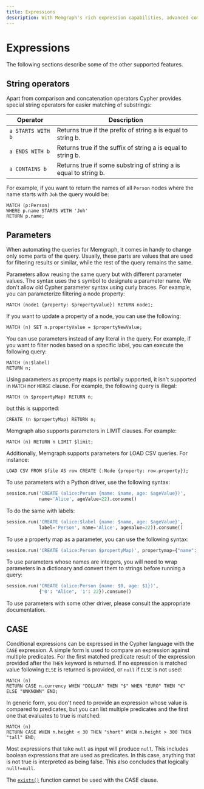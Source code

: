 ```yaml
---
title: Expressions
description: With Memgraph's rich expression capabilities, advanced computations and data processing are at your fingertips. Explore our extensive documentation and other resources for more.
---
```


# Expressions

The following sections describe some of the other supported features.

## String operators

Apart from comparison and concatenation operators Cypher provides special
string operators for easier matching of substrings:

| Operator          | Description                                                      |
| ----------------- | ---------------------------------------------------------------- |
| `a STARTS WITH b` | Returns true if the prefix of string a is equal to string b.     |
| `a ENDS WITH b`   | Returns true if the suffix of string a is equal to string b.     |
| `a CONTAINS b`    | Returns true if some substring of string a is equal to string b. |

For example, if you want to return the names of all `Person` nodes where the name starts with `Joh` the query would be:

```cypher
MATCH (p:Person)
WHERE p.name STARTS WITH 'Joh'
RETURN p.name;
```

## Parameters

When automating the queries for Memgraph, it comes in handy to change only some
parts of the query. Usually, these parts are values that are used for filtering
results or similar, while the rest of the query remains the same.

Parameters allow reusing the same query but with different parameter values. The
syntax uses the `$` symbol to designate a parameter name. We don't allow old
Cypher parameter syntax using curly braces. For example, you can parameterize
filtering a node property:

```cypher
MATCH (node1 {property: $propertyValue}) RETURN node1;
```

If you want to update a property of a node, you can use the following:

```cypher
MATCH (n) SET n.propertyValue = $propertyNewValue;
```

You can use parameters instead of any literal in the query. For example, if you want to filter nodes based on a specific label, you can execute the following query:

```cypher
MATCH (n:$label)
RETURN n;
```

Using parameters as property maps is partially supported, it isn't supported in `MATCH` nor `MERGE`
clause. For example, the following query is illegal:

```cypher
MATCH (n $propertyMap) RETURN n;
```

but this is supported:

```cypher
CREATE (n $propertyMap) RETURN n;
```

Memgraph also supports parameters in LIMIT clauses. For example:
```cypher
MATCH (n) RETURN n LIMIT $limit;
```

Additionally, Memgraph supports parameters for LOAD CSV queries. For instance:

```cypher
LOAD CSV FROM $file AS row CREATE (:Node {property: row.property});
```

To use parameters with a Python driver, use the following syntax:

```python
session.run('CREATE (alice:Person {name: $name, age: $ageValue})',
            name='Alice', ageValue=22).consume()
```

To do the same with labels:

```python
session.run('CREATE (alice:$label {name: $name, age: $ageValue}', 
            label='Person', name='Alice', ageValue=22)).consume()
```

To use a property map as a parameter, you can use the following syntax:

```python
session.run('CREATE (alice:Person $propertyMap)', propertymap={"name": "Alice"}).consume()
```

To use parameters whose names are integers, you will need to wrap parameters in
a dictionary and convert them to strings before running a query:

```python
session.run('CREATE (alice:Person {name: $0, age: $1})',
            {'0': "Alice", '1': 22}).consume()
```

To use parameters with some other driver, please consult the appropriate
documentation.

## CASE

Conditional expressions can be expressed in the Cypher language with the `CASE`
expression. A simple form is used to compare an expression against multiple
predicates. For the first matched predicate result of the expression provided
after the `THEN` keyword is returned. If no expression is matched value
following `ELSE` is returned is provided, or `null` if `ELSE` is not used:

```cypher
MATCH (n)
RETURN CASE n.currency WHEN "DOLLAR" THEN "$" WHEN "EURO" THEN "€" ELSE "UNKNOWN" END;
```

In generic form, you don't need to provide an expression whose value is compared
to predicates, but you can list multiple predicates and the first one that
evaluates to true is matched:

```cypher
MATCH (n)
RETURN CASE WHEN n.height < 30 THEN "short" WHEN n.height > 300 THEN "tall" END;
```

Most expressions that take `null` as input will produce `null`. This includes boolean expressions that are used as
predicates. In this case, anything that is not true is interpreted as being false. This also concludes that logically `null!=null`.

The [`exists()`](/querying/functions#pattern-functions) function cannot be used with the CASE clause.

